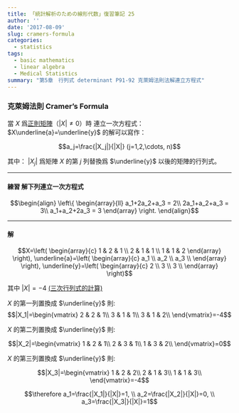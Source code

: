 ```yaml
---
title: 「統計解析のための線形代数」復習筆記 25
author: ''
date: '2017-08-09'
slug: cramers-formula
categories:
  - statistics
tags:
  - basic mathematics
  - linear algebra
  - Medical Statistics
summary: "第5章　行列式 determinant P91-92 克萊姆法則法解連立方程式"
---
```


### 克萊姆法則 Cramer's Formula

當 $X$ 爲[正則矩陣](https://winterwang.github.io/post/2017-07-06/)（$|X|\neq0$）時 連立一次方程式：$X\underline{a}=\underline{y}$ 的解可以寫作：

$$a_j=\frac{|X_j|}{|X|} (j=1,2,\cdots, n)$$

其中： $|X_j|$ 爲矩陣 $X$ 的第 $j$ 列替換爲 $\underline{y}$ 以後的矩陣的行列式。



-------------------

#### 練習 解下列連立一次方程式
$$\begin{align}
\left\{
\begin{array}{ll}
a_1+2a_2+a_3  = 2\\
2a_1+a_2+a_3  = 3\\
a_1+a_2+2a_3  = 3
\end{array}
\right.
\end{align}$$

------------------

#### 解

$$X=\left(
\begin{array}{c}
1 & 2 & 1 \\
2 & 1 & 1 \\
1 & 1 & 2
\end{array}
\right), \underline{a}=\left(
\begin{array}{c}
a_1 \\
a_2 \\
a_3 \\
\end{array}
\right), \underline{y}=\left(
\begin{array}{c}
2 \\
3 \\
3 \\
\end{array}
\right)$$

其中 $|X|=-4$ [(三次行列式的計算)](https://winterwang.github.io/post/2017-03-15/)

$X$ 的第一列置換成 $\underline{y}$ 則:
$$|X_1|=\begin{vmatrix}
2 & 2 &  1\\
3 & 1 &  1\\
3 & 1 &  2\\
\end{vmatrix}=-4$$

$X$ 的第二列置換成 $\underline{y}$ 則:

$$|X_2|=\begin{vmatrix}
1 & 2 &  1\\
2 & 3 &  1\\
1 & 3 &  2\\
\end{vmatrix}=0$$

$X$ 的第三列置換成 $\underline{y}$ 則:

$$|X_3|=\begin{vmatrix}
1 & 2 &  2\\
2 & 1 &  3\\
1 & 1 &  3\\
\end{vmatrix}=-4$$

$$\therefore a_1=\frac{|X_1|}{|X|}=1, \\
a_2=\frac{|X_2|}{|X|}=0, \\
a_3=\frac{|X_3|}{|X|}=1$$
